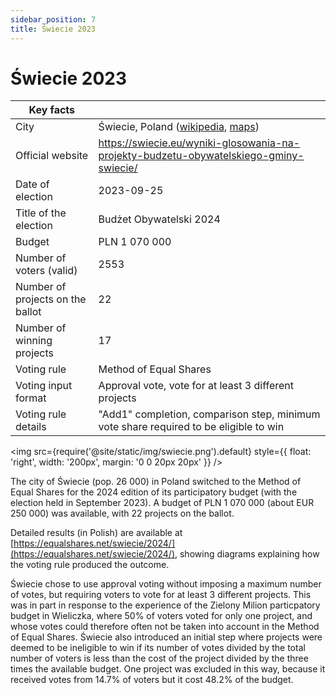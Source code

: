 ```yaml
---
sidebar_position: 7
title: Świecie 2023
---
```



# Świecie 2023

| Key facts | |
| --- | --- |
| City | Świecie, Poland ([wikipedia](https://en.wikipedia.org/wiki/%C5%9Awiecie), [maps](https://www.google.com/maps/place/%C5%9Awiecie,+Poland/@53.4034138,18.3315098,12z/)) |
| Official website | https://swiecie.eu/wyniki-glosowania-na-projekty-budzetu-obywatelskiego-gminy-swiecie/ |
| Date of election | 2023-09-25 |
| Title of the election | Budżet Obywatelski 2024 |
| Budget | PLN 1 070 000 |
| Number of voters (valid) | 2553 |
| Number of projects on the ballot | 22 |
| Number of winning projects | 17 |
| Voting rule | Method of Equal Shares |
| Voting input format | Approval vote, vote for at least 3 different projects |
| Voting rule details | "Add1" completion, comparison step, minimum vote share required to be eligible to win |

<img src={require('@site/static/img/swiecie.png').default} style={{ float: 'right', width: '200px', margin: '0 0 20px 20px' }} />

The city of Świecie (pop. 26 000) in Poland switched to the Method of Equal Shares for the 2024 edition of its participatory budget (with the election held in September 2023).
A budget of PLN 1 070 000 (about EUR 250 000) was available, with 22 projects on the ballot.

Detailed results (in Polish) are available at [https://equalshares.net/swiecie/2024/](https://equalshares.net/swiecie/2024/), showing diagrams explaining how the voting rule produced the outcome.

Świecie chose to use approval voting without imposing a maximum number of votes, but requiring voters to vote for at least 3 different projects.
This was in part in response to the experience of the Zielony Milion particpatory budget in Wieliczka, where 50% of voters voted for only one project, 
and whose votes could therefore often not be taken into account in the Method of Equal Shares.
Świecie also introduced an initial step where projects were deemed to be ineligible to win if its number of votes divided by the total number of voters is less
than the cost of the project divided by the three times the available budget. One project was excluded in this way, because it received votes from 14.7% of voters but it cost 48.2% of the budget.